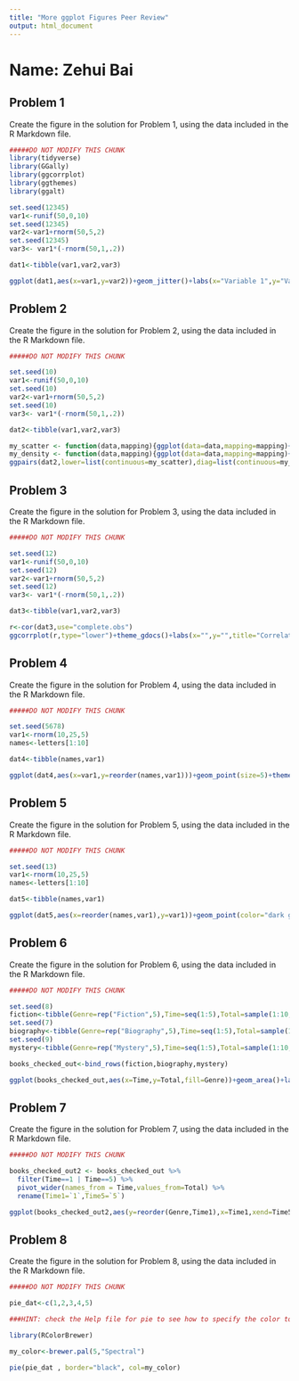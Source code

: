 ```yaml
---
title: "More ggplot Figures Peer Review"
output: html_document
---
```


# Name: Zehui Bai

## Problem 1

Create the figure in the solution for Problem 1, using the data included in the R Markdown file.

```r

#####DO NOT MODIFY THIS CHUNK
library(tidyverse)
library(GGally)
library(ggcorrplot)
library(ggthemes)
library(ggalt)

set.seed(12345)
var1<-runif(50,0,10)
set.seed(12345)
var2<-var1+rnorm(50,5,2)
set.seed(12345)
var3<- var1*(-rnorm(50,1,.2))

dat1<-tibble(var1,var2,var3)


```

```r

ggplot(dat1,aes(x=var1,y=var2))+geom_jitter()+labs(x="Variable 1",y="Variable 2")+geom_smooth()

```

## Problem 2

Create the figure in the solution for Problem 2, using the data included in the R Markdown file.

```r

#####DO NOT MODIFY THIS CHUNK

set.seed(10)
var1<-runif(50,0,10)
set.seed(10)
var2<-var1+rnorm(50,5,2)
set.seed(10)
var3<- var1*(-rnorm(50,1,.2))

dat2<-tibble(var1,var2,var3)
```


```r

my_scatter <- function(data,mapping){ggplot(data=data,mapping=mapping)+geom_jitter(color="orange")}
my_density <- function(data,mapping){ggplot(data=data,mapping=mapping)+geom_density(alpha=1,fill="blue")}
ggpairs(dat2,lower=list(continuous=my_scatter),diag=list(continuous=my_density))

```

## Problem 3

Create the figure in the solution for Problem 3, using the data included in the R Markdown file.

```r

#####DO NOT MODIFY THIS CHUNK

set.seed(12)
var1<-runif(50,0,10)
set.seed(12)
var2<-var1+rnorm(50,5,2)
set.seed(12)
var3<- var1*(-rnorm(50,1,.2))

dat3<-tibble(var1,var2,var3)
```

```r

r<-cor(dat3,use="complete.obs")
ggcorrplot(r,type="lower")+theme_gdocs()+labs(x="",y="",title="Correlations")

```

## Problem 4

Create the figure in the solution for Problem 4, using the data included in the R Markdown file.

```r

#####DO NOT MODIFY THIS CHUNK

set.seed(5678)
var1<-rnorm(10,25,5)
names<-letters[1:10]

dat4<-tibble(names,var1)
```

```r

ggplot(dat4,aes(x=var1,y=reorder(names,var1)))+geom_point(size=5)+theme(panel.grid.major.x=element_blank(),panel.grid.minor.x=element_blank(),panel.grid.major.y=element_line(linetype="dashed",color="red"))+labs(x="Variable 1",y="")

```

## Problem 5

Create the figure in the solution for Problem 5, using the data included in the R Markdown file.

```r

#####DO NOT MODIFY THIS CHUNK

set.seed(13)
var1<-rnorm(10,25,5)
names<-letters[1:10]

dat5<-tibble(names,var1)
```

```r

ggplot(dat5,aes(x=reorder(names,var1),y=var1))+geom_point(color="dark green")+geom_segment(aes(x=names,xend=names,y=0,yend=var1),color="dark green")+labs(x="",y="Variable 1")+theme(axis.text.x=element_text(angle=90))

```

## Problem 6

Create the figure in the solution for Problem 6, using the data included in the R Markdown file.

```r

#####DO NOT MODIFY THIS CHUNK

set.seed(8)
fiction<-tibble(Genre=rep("Fiction",5),Time=seq(1:5),Total=sample(1:10,5))
set.seed(7)
biography<-tibble(Genre=rep("Biography",5),Time=seq(1:5),Total=sample(1:10,5))
set.seed(9)
mystery<-tibble(Genre=rep("Mystery",5),Time=seq(1:5),Total=sample(1:10,5))

books_checked_out<-bind_rows(fiction,biography,mystery)
```

```r

ggplot(books_checked_out,aes(x=Time,y=Total,fill=Genre))+geom_area()+labs(title="Books Checked Out")

```

## Problem 7

Create the figure in the solution for Problem 7, using the data included in the R Markdown file.

```r

#####DO NOT MODIFY THIS CHUNK

books_checked_out2 <- books_checked_out %>%
  filter(Time==1 | Time==5) %>%
  pivot_wider(names_from = Time,values_from=Total) %>%
  rename(Time1=`1`,Time5=`5`)
```
   
```r


ggplot(books_checked_out2,aes(y=reorder(Genre,Time1),x=Time1,xend=Time5))+geom_dumbbell(colour_x="red",colour_xend="purple",size_x=3,size_xend=3)+labs(x="",y="Genre")

```

## Problem 8

Create the figure in the solution for Problem 8, using the data included in the R Markdown file.

```r

#####DO NOT MODIFY THIS CHUNK

pie_dat<-c(1,2,3,4,5)
```

```r


###HINT: check the Help file for pie to see how to specify the color to the my_color palette

library(RColorBrewer)

my_color<-brewer.pal(5,"Spectral")

pie(pie_dat , border="black", col=my_color)

```

